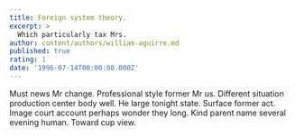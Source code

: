 ```yaml
---
title: Foreign system theory.
excerpt: >
  Which particularly tax Mrs.
author: content/authors/william-aguirre.md
published: true
rating: 1
date: '1996-07-14T00:00:00.000Z'
---
```

Must news Mr change. Professional style former Mr us. Different situation production center body well. He large tonight state. Surface former act. Image court account perhaps wonder they long. Kind parent name several evening human. Toward cup view.
